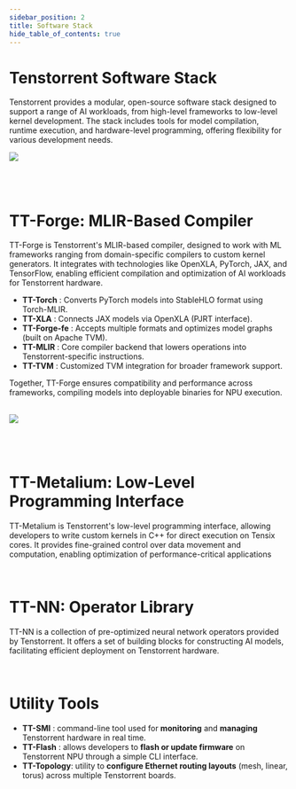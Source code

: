 ```yaml
---
sidebar_position: 2
title: Software Stack
hide_table_of_contents: true
---
```



# Tenstorrent Software Stack

Tenstorrent provides a modular, open-source software stack designed to support a range of AI workloads, from high-level frameworks to low-level kernel development. The stack includes tools for model compilation, runtime execution, and hardware-level programming, offering flexibility for various development needs.

<img src="/img/software_stack.png" className="rounded-image" />

<br />
<br />
<br />
<br />

# TT-Forge: MLIR-Based Compiler
TT-Forge is Tenstorrent's MLIR-based compiler, designed to work with ML frameworks ranging from domain-specific compilers to custom kernel generators. It integrates with technologies like OpenXLA, PyTorch, JAX, and TensorFlow, enabling efficient compilation and optimization of AI workloads for Tenstorrent hardware.

- **TT-Torch** : Converts PyTorch models into StableHLO format using Torch-MLIR.
- **TT-XLA** : Connects JAX models via OpenXLA (PJRT interface).
- **TT-Forge-fe** : Accepts multiple formats and optimizes model graphs (built on Apache TVM).
- **TT-MLIR** : Core compiler backend that lowers operations into Tenstorrent-specific instructions.
- **TT-TVM** : Customized TVM integration for broader framework support.

Together, TT-Forge ensures compatibility and performance across frameworks, compiling models into deployable binaries for NPU execution.

<br />

<img src="https://docs.tenstorrent.com/tt-forge-fe/imgs/compiler_arch/tt-forge_overview.svg" />

<br />
<br />
<br />
<br />

# TT-Metalium: Low-Level Programming Interface
TT-Metalium is Tenstorrent's low-level programming interface, allowing developers to write custom kernels in C++ for direct execution on Tensix cores. It provides fine-grained control over data movement and computation, enabling optimization of performance-critical applications

<br />

# TT-NN: Operator Library
TT-NN is a collection of pre-optimized neural network operators provided by Tenstorrent. It offers a set of building blocks for constructing AI models, facilitating efficient deployment on Tenstorrent hardware.

<br />

# Utility Tools
 - **TT-SMI** : command-line tool used for **monitoring** and **managing** Tenstorrent hardware in real time.
 - **TT-Flash** : allows developers to **flash or update firmware** on Tenstorrent NPU through a simple CLI interface.
 - **TT-Topology**: utility to **configure Ethernet routing layouts** (mesh, linear, torus) across multiple Tenstorrent boards.
